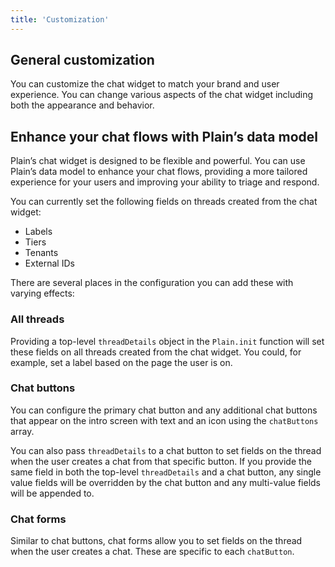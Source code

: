```yaml
---
title: 'Customization'
---
```


## General customization

You can customize the chat widget to match your brand and user experience. You can change various aspects of the chat widget including both the appearance and behavior.

<Accordion title="General customization code">
  <Snippet file="chat/customization.mdx" />
</Accordion>

## Enhance your chat flows with Plain’s data model

Plain’s chat widget is designed to be flexible and powerful. You can use Plain’s data model to enhance your chat flows, providing a more tailored experience for your users and 
improving your ability to triage and respond.

You can currently set the following fields on threads created from the chat widget:
* Labels
* Tiers
* Tenants
* External IDs

There are several places in the configuration you can add these with varying effects:

### All threads

Providing a top-level `threadDetails` object in the `Plain.init` function will set these fields on all threads created from the chat widget. You could, for example,
set a label based on the page the user is on.

<Accordion title="Thread details code">
  <Snippet file="chat/thread-details.mdx" />
</Accordion>

### Chat buttons

You can configure the primary chat button and any additional chat buttons that appear on the intro screen with text and an icon using the `chatButtons` array.

You can also pass `threadDetails` to a chat button to set fields on the thread when the user creates a chat from that specific button. If you provide the same field
in both the top-level `threadDetails` and a chat button, any single value fields will be overridden by the chat button and any multi-value fields will be appended to.

<Accordion title="Chat buttons code">
  <Snippet file="chat/chat-buttons.mdx" />
</Accordion>

### Chat forms

Similar to chat buttons, chat forms allow you to set fields on the thread when the user creates a chat. These are specific to each `chatButton`.

<Accordion title="Chat forms code">
  <Snippet file="chat/chat-forms.mdx" />
</Accordion>

